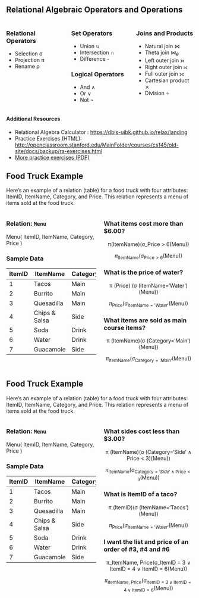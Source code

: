 <!-- # Relational Algebra -->

## Relational Algebraic Operators and Operations

:::: {.columns}
::: {.column width=33%}
### Relational Operators

- Selection  σ
- Projection  π
- Rename  ρ

:::
::: {.column width=33%}
### Set Operators

- Union  ∪
- Intersection  ∩
- Difference  -

### Logical Operators

- And  ∧
- Or  ∨
- Not  ¬

:::

::: {.column width=33%}
### Joins and Products

- Natural join $\bowtie$
- Theta join $\bowtie_{\theta}$
- Left outer join ⟕  
- Right outer join ⟖
- Full outer join ⟗
- Cartesian product  ⨯
- Division ÷

:::
:::

#### Additional Resources

- Relational Algebra Calculator : <https://dbis-uibk.github.io/relax/landing>
- Practice Exercises (HTML): <http://openclassroom.stanford.edu/MainFolder/courses/cs145/old-site/docs/backup/ra-exercises.html>
- [More practice exercises (PDF)](http://csci.viu.ca/~barskym/teaching/DB2013/Lectures3A.Relational-algebra%20exercises.pdf)

## Food Truck Example

Here’s an example of a relation (table) for a food truck with four attributes: ItemID, ItemName, Category, and Price. This relation represents a menu of items sold at the food truck.

:::: {.columns}
::: {.column width="50%"}
### Relation: `Menu`

Menu( ItemID, ItemName, Category, Price )

### Sample Data
| **ItemID** | **ItemName**    | **Category** | **Price** |
|------------|-----------------|--------------|-----------|
| 1          | Tacos           | Main         | 5.00      |
| 2          | Burrito         | Main         | 6.50      |
| 3          | Quesadilla      | Main         | 5.75      |
| 4          | Chips & Salsa   | Side         | 2.50      |
| 5          | Soda            | Drink        | 1.50      |
| 6          | Water           | Drink        | 1.00      |
| 7          | Guacamole       | Side         | 3.00      |

:::
::: {.column width="50%"}
### What items cost more than \$6.00?
<center>π(ItemName)(σ_Price > 6(Menu))</center>

$$
\pi_{\text{ItemName}}(\sigma_{\text{Price} > 6}(\text{Menu}))
$$

### What is the price of water?
<center>π (Price) (σ (ItemName='Water')(Menu))</center>
$$
\pi_{\text{Price}}(\sigma_{\text{ItemName}='Water'}(\text{Menu}))
$$

### What items are sold as main course items?
<center>π (ItemName)(σ (Category='Main')(Menu))</center>
$$
\pi_{\text{ItemName}}(\sigma_{\text{Category}='Main'}(\text{Menu}))
$$

:::
::::

## Food Truck Example

Here’s an example of a relation (table) for a food truck with four attributes: ItemID, ItemName, Category, and Price. This relation represents a menu of items sold at the food truck.

:::: {.columns}
::: {.column width="50%"}
### Relation: `Menu`

Menu( ItemID, ItemName, Category, Price )

### Sample Data
| **ItemID** | **ItemName**    | **Category** | **Price** |
|------------|-----------------|--------------|-----------|
| 1          | Tacos           | Main         | 5.00      |
| 2          | Burrito         | Main         | 6.50      |
| 3          | Quesadilla      | Main         | 5.75      |
| 4          | Chips & Salsa   | Side         | 2.50      |
| 5          | Soda            | Drink        | 1.50      |
| 6          | Water           | Drink        | 1.00      |
| 7          | Guacamole       | Side         | 3.00      |

:::
::: {.column width="50%"}
### What sides cost less than \$3.00?
<center>π (ItemName)(σ (Category='Side' ∧ Price < 3)(Menu))</center>

$$
\pi_{\text{ItemName}}(\sigma_{\text{Category}='Side' \land \text{Price} < 3}(\text{Menu}))
$$

### What is ItemID of a taco?
<center>π (ItemID)(σ (ItemName='Tacos')(Menu))</center>
$$
\pi_{\text{Price}}(\sigma_{\text{ItemName}='Water'}(\text{Menu}))
$$

### I want the list and price of an order of #3, #4 and #6
<center>π_ItemName, Price(σ_ItemID = 3 ∨ ItemID = 4 ∨ ItemID = 6(Menu))</center>
$$
\pi_{\text{ItemName, Price}}(\sigma_{\text{ItemID} = 3 \lor \text{ItemID} = 4 \lor \text{ItemID} = 6}(\text{Menu}))
$$

:::
::::
